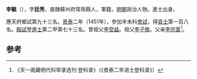'''李毓'''（{{bd|1419年||？}}），字'''廷秀'''，直隸蘇州府常熟縣人，軍籍，[[明朝|明朝]]政治人物。進士出身。

應天府鄉試第九十三名。[[景泰|景泰]]二年（1451年），參加辛未科[[會試|會試]]，得[[貢士|貢士]]第一百八名。[[殿試|殿試]]登[[進士|進士]]第二甲第七十三名。曾祖父[[李受益|李受益]]。祖父[[李子敬|李子敬]]。父亲[[李宗善|李宗善]]<ref>《天一阁藏明代科举录选刊·登科录》（《景泰二年进士登科录》）</ref>。

==参考==
{{reflist}}
{{明朝人物小作品}}
{{景泰二年辛未科殿試金榜}}